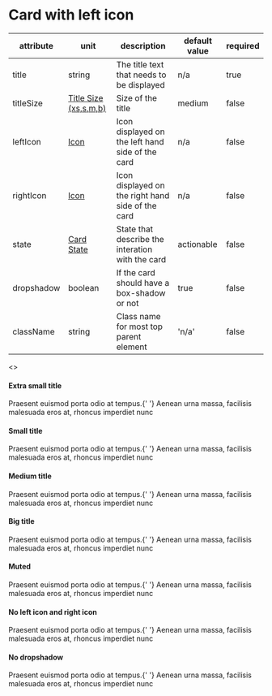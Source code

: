 

<Meta title="JSX/Cards/Card with left icon" />

# Card with left icon

| attribute  | unit                                                                                 | description                                       | default value | required |
| ---------- | ------------------------------------------------------------------------------------ | ------------------------------------------------- | ------------- | -------- |
| title      | string                                                                               | The title text that needs to be displayed         | n/a           | true     |
| titleSize  | [Title Size (xs,s,m,b)](?path=/story/jsx-cards-intro--page#title-size-small-medium-big) | Size of the title                                 | medium        | false    |
| leftIcon   | [Icon](?path=/story/jsx-cards-intro--page#icon)                                      | Icon displayed on the left hand side of the card  | n/a           | false    |
| rightIcon  | [Icon](?path=/story/jsx-cards-intro--page#icon)                                      | Icon displayed on the right hand side of the card | n/a           | false    |
| state      | [Card State](?path=/story/jsx-cards-intro--page#card-state)                          | State that describe the interation with the card  | actionable    | false    |
| dropshadow | boolean                                                                              | If the card should have a box-shadow or not       | true          | false    |
| className  | string                                                                               | Class name for most top parent element         | 'n/a'           | false    |

<Preview>
  <>
    <h4 className="p-h4">Extra small title</h4>
    <CardWithLeftIcon
      title="Lorem ipsum"
      titleSize="xsmall"
      className="wmx6 mt8"
      rightIcon="arrow"
      leftIcon={featherLogo}
    >
      Praesent euismod porta odio at tempus.{' '}
      <span className="fw-bold">Aenean urna massa</span>, facilisis malesuada
      eros at, rhoncus imperdiet nunc
    </CardWithLeftIcon>
    <h4 className="p-h4">Small title</h4>
    <CardWithLeftIcon
      title="Lorem ipsum"
      titleSize="small"
      className="wmx6 mt8"
      rightIcon="arrow"
      leftIcon={featherLogo}
    >
      Praesent euismod porta odio at tempus.{' '}
      <span className="fw-bold">Aenean urna massa</span>, facilisis malesuada
      eros at, rhoncus imperdiet nunc
    </CardWithLeftIcon>
    <h4 className="p-h4 mt24">Medium title</h4>
    <CardWithLeftIcon
      title="Lorem ipsum"
      titleSize="medium"
      className="wmx6 mt8"
      rightIcon="arrow"
      leftIcon={featherLogo}
    >
      Praesent euismod porta odio at tempus.{' '}
      <span className="fw-bold">Aenean urna massa</span>, facilisis malesuada
      eros at, rhoncus imperdiet nunc
    </CardWithLeftIcon>
    <h4 className="p-h4 mt24">Big title</h4>
    <CardWithLeftIcon
      title="Lorem ipsum"
      titleSize="big"
      className="wmx6 mt8"
      rightIcon="arrow"
      leftIcon={featherLogo}
    >
      Praesent euismod porta odio at tempus.{' '}
      <span className="fw-bold">Aenean urna massa</span>, facilisis malesuada
      eros at, rhoncus imperdiet nunc
    </CardWithLeftIcon>
    <h4 className="p-h4 mt24">Muted</h4>
    <CardWithLeftIcon
      state="muted"
      title="Lorem ipsum"
      titleSize="big"
      className="wmx6 mt8"
      rightIcon="arrow"
      leftIcon={featherLogo}
    >
      Praesent euismod porta odio at tempus.{' '}
      <span className="fw-bold">Aenean urna massa</span>, facilisis malesuada
      eros at, rhoncus imperdiet nunc
    </CardWithLeftIcon>
    <h4 className="p-h4 mt24">No left icon and right icon</h4>
    <CardWithLeftIcon title="Lorem ipsum" titleSize="big" className="wmx6 mt8">
      Praesent euismod porta odio at tempus.{' '}
      <span className="fw-bold">Aenean urna massa</span>, facilisis malesuada
      eros at, rhoncus imperdiet nunc
    </CardWithLeftIcon>
    <h4 className="p-h4 mt24">No dropshadow</h4>
    <CardWithLeftIcon
      title="Lorem ipsum"
      titleSize="medium"
      className="wmx6 mt8"
      rightIcon="arrow"
      leftIcon={featherLogo}
      dropshadow={false}
    >
      Praesent euismod porta odio at tempus.{' '}
      <span className="fw-bold">Aenean urna massa</span>, facilisis malesuada
      eros at, rhoncus imperdiet nunc
    </CardWithLeftIcon>
  </>
</Preview>

